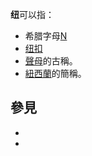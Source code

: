 '''纽'''可以指：

*希腊字母[[Ν|Ν]]
*[[纽扣|纽扣]]
*[[聲母|聲母]]的古稱。
*[[紐西蘭|紐西蘭]]的簡稱。

== 參見 ==
* {{Lookfrom|紐}}
* {{Lookfrom|纽}}

{{disambig|N|cat=一字消歧義}}
